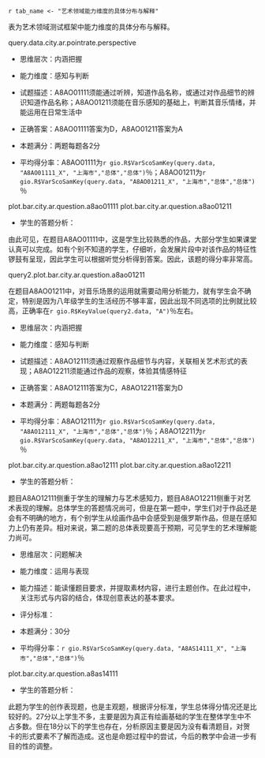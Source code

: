 <!-- chapter topic -->

\mytext



\chapter{典型题目分析}

\section{艺术学科试题框架}

`r tab_name <- "艺术领域能力维度的具体分布与解释" `

表\ref{tab: `r tab_name`}为艺术领域测试框架中能力维度的具体分布与解释。

\begin{itshape}
\mytable
\begin{longtable}{|c|c|c|}
\caption{`r tab_name`} \label{tab: `r tab_name`} \\ \hline
测试内容 & 考查维度 & 具体描述 \\ \hline
\multirow{2}{*}{视听部分} &	感知与判断	& 在试听感受中，考察对艺术形式和内容的了解、辨认和理解等简单鉴赏能力 \\ \cline{2-3}
	& 理解与分析	& 在视听感受中，考察对艺术表现形式内容的分析、判断、释读等复杂鉴赏能力 \\ \cline{1-3}
\multirow{2}{*}{纸笔部分} & 感知与判断	& 在图文信息中，考察对艺术作品的辨别和理解  \\ \cline{2-3}
	& 运用与表现	& 在综合情境中考察艺术方法运用、设计构思、艺术创编的能力 \\ \cline{1-3}
\end{longtable}
\end{itshape}

query.data.city.ar.pointrate.perspective

\begin{landscape}

\section{感知与判断}

`r tab_name <- "学生在艺术素养“感知与判断”考查维度上的平均得分率（％）" `

表\ref{tab: `r tab_name`}呈现了学生在艺术素养“感知与判断”考查维度上的平均得分率。

\begin{itshape}
\mytable
\begin{longtable}{|c|c|p{7cm}|c|c|c|c|c|c|c|c|c|c|c|c|}
\caption{`r tab_name`} \label{tab: `r tab_name`} \\ \hline

内容领域 & 题目编码 & \makecell[c]{具体描述} & \makecell[c]{上\\海\\市} & \makecell[c]{公\\办} & \makecell[c]{民\\办} & \makecell[c]{普通\\初中} & \makecell[c]{九年\\一贯} & \makecell[c]{完全\\中学} & \makecell[c]{新优\\质\\学校} & \makecell[c]{强校\\工程\\学校} & 男 & 女 & \makecell[c]{沪\\籍} & \makecell[c]{非\\沪\\籍} \\ \hline

\multirow{10}{*}{艺术形式} & A8AO01111 & 能通过听辨，知道作品名称，或通过对作品细节的辨识知道作品名称 &
`r gio.R$VarScoSamKey(query.data, "A8AO01111_X", "上海市","总体","总体")` &
`r gio.R$VarScoSamKey(query.data, "A8AO01111_X", "上海市","公办","总体")` &
`r gio.R$VarScoSamKey(query.data, "A8AO01111_X", "上海市","民办","总体")` &
`r gio.R$VarScoSamKey(query.data, "A8AO01111_X", "上海市","初中","总体")` &
`r gio.R$VarScoSamKey(query.data, "A8AO01111_X", "上海市","九年一贯","总体")` &
`r gio.R$VarScoSamKey(query.data, "A8AO01111_X", "上海市","完中","总体")` &
`r gio.R$VarScoSamKey(query.data, "A8AO01111_X", "上海市","新优质","总体")` &
`r gio.R$VarScoSamKey(query.data, "A8AO01111_X", "上海市","强校工程","总体")` &
`r gio.R$VarScoSamKey(query.data, "A8AO01111_X", "上海市","男","总体")` &
`r gio.R$VarScoSamKey(query.data, "A8AO01111_X", "上海市","女","总体")` &
`r gio.R$VarScoSamKey(query.data, "A8AO01111_X", "上海市","沪籍","总体")` &
`r gio.R$VarScoSamKey(query.data, "A8AO01111_X", "上海市","非沪籍","总体")` \\ \cline{2-15}

 & A8AO02111 & 能通过听辨，判断乐器音色 &
 `r gio.R$VarScoSamKey(query.data, "A8AO02111_X", "上海市","总体","总体")` &
 `r gio.R$VarScoSamKey(query.data, "A8AO02111_X", "上海市","公办","总体")` &
 `r gio.R$VarScoSamKey(query.data, "A8AO02111_X", "上海市","民办","总体")` &
 `r gio.R$VarScoSamKey(query.data, "A8AO02111_X", "上海市","初中","总体")` &
 `r gio.R$VarScoSamKey(query.data, "A8AO02111_X", "上海市","九年一贯","总体")` &
 `r gio.R$VarScoSamKey(query.data, "A8AO02111_X", "上海市","完中","总体")` &
 `r gio.R$VarScoSamKey(query.data, "A8AO02111_X", "上海市","新优质","总体")` &
 `r gio.R$VarScoSamKey(query.data, "A8AO02111_X", "上海市","强校工程","总体")` &
 `r gio.R$VarScoSamKey(query.data, "A8AO02111_X", "上海市","男","总体")` &
 `r gio.R$VarScoSamKey(query.data, "A8AO02111_X", "上海市","女","总体")` &
 `r gio.R$VarScoSamKey(query.data, "A8AO02111_X", "上海市","沪籍","总体")` &
 `r gio.R$VarScoSamKey(query.data, "A8AO02111_X", "上海市","非沪籍","总体")` \\ \cline{2-15}

 & A8AO03111 & 能通过听辨判断器乐音色的民族属性 &
  `r gio.R$VarScoSamKey(query.data, "A8AO03111_X", "上海市","总体","总体")` &
  `r gio.R$VarScoSamKey(query.data, "A8AO03111_X", "上海市","公办","总体")` &
  `r gio.R$VarScoSamKey(query.data, "A8AO03111_X", "上海市","民办","总体")` &
  `r gio.R$VarScoSamKey(query.data, "A8AO03111_X", "上海市","初中","总体")` &
  `r gio.R$VarScoSamKey(query.data, "A8AO03111_X", "上海市","九年一贯","总体")` &
  `r gio.R$VarScoSamKey(query.data, "A8AO03111_X", "上海市","完中","总体")` &
  `r gio.R$VarScoSamKey(query.data, "A8AO03111_X", "上海市","新优质","总体")` &
  `r gio.R$VarScoSamKey(query.data, "A8AO03111_X", "上海市","强校工程","总体")` &
  `r gio.R$VarScoSamKey(query.data, "A8AO03111_X", "上海市","男","总体")` &
  `r gio.R$VarScoSamKey(query.data, "A8AO03111_X", "上海市","女","总体")` &
  `r gio.R$VarScoSamKey(query.data, "A8AO03111_X", "上海市","沪籍","总体")` &
  `r gio.R$VarScoSamKey(query.data, "A8AO03111_X", "上海市","非沪籍","总体")` \\ \cline{2-15}

 & A8AO08111 & 知道并判断中国画的基本分类 &
  `r gio.R$VarScoSamKey(query.data, "A8AO08111_X", "上海市","总体","总体")` &
  `r gio.R$VarScoSamKey(query.data, "A8AO08111_X", "上海市","公办","总体")` &
  `r gio.R$VarScoSamKey(query.data, "A8AO08111_X", "上海市","民办","总体")` &
  `r gio.R$VarScoSamKey(query.data, "A8AO08111_X", "上海市","初中","总体")` &
  `r gio.R$VarScoSamKey(query.data, "A8AO08111_X", "上海市","九年一贯","总体")` &
  `r gio.R$VarScoSamKey(query.data, "A8AO08111_X", "上海市","完中","总体")` &
  `r gio.R$VarScoSamKey(query.data, "A8AO08111_X", "上海市","新优质","总体")` &
  `r gio.R$VarScoSamKey(query.data, "A8AO08111_X", "上海市","强校工程","总体")` &
  `r gio.R$VarScoSamKey(query.data, "A8AO08111_X", "上海市","男","总体")` &
  `r gio.R$VarScoSamKey(query.data, "A8AO08111_X", "上海市","女","总体")` &
  `r gio.R$VarScoSamKey(query.data, "A8AO08111_X", "上海市","沪籍","总体")` &
  `r gio.R$VarScoSamKey(query.data, "A8AO08111_X", "上海市","非沪籍","总体")` \\ \cline{2-15}

 & A8AO08211 & 知道并判读文人画的主要特点，但可以结合视觉作品感知，通过对答案的分析解题 &
  `r gio.R$VarScoSamKey(query.data, "A8AO08211_X", "上海市","总体","总体")` &
  `r gio.R$VarScoSamKey(query.data, "A8AO08211_X", "上海市","公办","总体")` &
  `r gio.R$VarScoSamKey(query.data, "A8AO08211_X", "上海市","民办","总体")` &
  `r gio.R$VarScoSamKey(query.data, "A8AO08211_X", "上海市","初中","总体")` &
  `r gio.R$VarScoSamKey(query.data, "A8AO08211_X", "上海市","九年一贯","总体")` &
  `r gio.R$VarScoSamKey(query.data, "A8AO08211_X", "上海市","完中","总体")` &
  `r gio.R$VarScoSamKey(query.data, "A8AO08211_X", "上海市","新优质","总体")` &
  `r gio.R$VarScoSamKey(query.data, "A8AO08211_X", "上海市","强校工程","总体")` &
  `r gio.R$VarScoSamKey(query.data, "A8AO08211_X", "上海市","男","总体")` &
  `r gio.R$VarScoSamKey(query.data, "A8AO08211_X", "上海市","女","总体")` &
  `r gio.R$VarScoSamKey(query.data, "A8AO08211_X", "上海市","沪籍","总体")` &
  `r gio.R$VarScoSamKey(query.data, "A8AO08211_X", "上海市","非沪籍","总体")` \\ \cline{2-15}

  & A8AO09111 & 知道作品所属的艺术门类 &
  `r gio.R$VarScoSamKey(query.data, "A8AO09111_X", "上海市","总体","总体")` &
  `r gio.R$VarScoSamKey(query.data, "A8AO09111_X", "上海市","公办","总体")` &
  `r gio.R$VarScoSamKey(query.data, "A8AO09111_X", "上海市","民办","总体")` &
  `r gio.R$VarScoSamKey(query.data, "A8AO09111_X", "上海市","初中","总体")` &
  `r gio.R$VarScoSamKey(query.data, "A8AO09111_X", "上海市","九年一贯","总体")` &
  `r gio.R$VarScoSamKey(query.data, "A8AO09111_X", "上海市","完中","总体")` &
  `r gio.R$VarScoSamKey(query.data, "A8AO09111_X", "上海市","新优质","总体")` &
  `r gio.R$VarScoSamKey(query.data, "A8AO09111_X", "上海市","强校工程","总体")` &
  `r gio.R$VarScoSamKey(query.data, "A8AO09111_X", "上海市","男","总体")` &
  `r gio.R$VarScoSamKey(query.data, "A8AO09111_X", "上海市","女","总体")` &
  `r gio.R$VarScoSamKey(query.data, "A8AO09111_X", "上海市","沪籍","总体")` &
  `r gio.R$VarScoSamKey(query.data, "A8AO09111_X", "上海市","非沪籍","总体")` \\ \cline{2-15}

  & A8AO10111 & 判断作品表现形式，知道其主要特点 &
  `r gio.R$VarScoSamKey(query.data, "A8AO10111_X", "上海市","总体","总体")` &
  `r gio.R$VarScoSamKey(query.data, "A8AO10111_X", "上海市","公办","总体")` &
  `r gio.R$VarScoSamKey(query.data, "A8AO10111_X", "上海市","民办","总体")` &
  `r gio.R$VarScoSamKey(query.data, "A8AO10111_X", "上海市","初中","总体")` &
  `r gio.R$VarScoSamKey(query.data, "A8AO10111_X", "上海市","九年一贯","总体")` &
  `r gio.R$VarScoSamKey(query.data, "A8AO10111_X", "上海市","完中","总体")` &
  `r gio.R$VarScoSamKey(query.data, "A8AO10111_X", "上海市","新优质","总体")` &
  `r gio.R$VarScoSamKey(query.data, "A8AO10111_X", "上海市","强校工程","总体")` &
  `r gio.R$VarScoSamKey(query.data, "A8AO10111_X", "上海市","男","总体")` &
  `r gio.R$VarScoSamKey(query.data, "A8AO10111_X", "上海市","女","总体")` &
  `r gio.R$VarScoSamKey(query.data, "A8AO10111_X", "上海市","沪籍","总体")` &
  `r gio.R$VarScoSamKey(query.data, "A8AO10111_X", "上海市","非沪籍","总体")` \\ \cline{2-15}

  & A8AO11111 & 能知道视觉标识的名称与主要范围 &
  `r gio.R$VarScoSamKey(query.data, "A8AO11111_X", "上海市","总体","总体")` &
  `r gio.R$VarScoSamKey(query.data, "A8AO11111_X", "上海市","公办","总体")` &
  `r gio.R$VarScoSamKey(query.data, "A8AO11111_X", "上海市","民办","总体")` &
  `r gio.R$VarScoSamKey(query.data, "A8AO11111_X", "上海市","初中","总体")` &
  `r gio.R$VarScoSamKey(query.data, "A8AO11111_X", "上海市","九年一贯","总体")` &
  `r gio.R$VarScoSamKey(query.data, "A8AO11111_X", "上海市","完中","总体")` &
  `r gio.R$VarScoSamKey(query.data, "A8AO11111_X", "上海市","新优质","总体")` &
  `r gio.R$VarScoSamKey(query.data, "A8AO11111_X", "上海市","强校工程","总体")` &
  `r gio.R$VarScoSamKey(query.data, "A8AO11111_X", "上海市","男","总体")` &
  `r gio.R$VarScoSamKey(query.data, "A8AO11111_X", "上海市","女","总体")` &
  `r gio.R$VarScoSamKey(query.data, "A8AO11111_X", "上海市","沪籍","总体")` &
  `r gio.R$VarScoSamKey(query.data, "A8AO11111_X", "上海市","非沪籍","总体")` \\ \cline{2-15}

  & A8AO12111 & 通过观察作品细节与内容，关联相关艺术形式的表现 &
  `r gio.R$VarScoSamKey(query.data, "A8AO12111_X", "上海市","总体","总体")` &
  `r gio.R$VarScoSamKey(query.data, "A8AO12111_X", "上海市","公办","总体")` &
  `r gio.R$VarScoSamKey(query.data, "A8AO12111_X", "上海市","民办","总体")` &
  `r gio.R$VarScoSamKey(query.data, "A8AO12111_X", "上海市","初中","总体")` &
  `r gio.R$VarScoSamKey(query.data, "A8AO12111_X", "上海市","九年一贯","总体")` &
  `r gio.R$VarScoSamKey(query.data, "A8AO12111_X", "上海市","完中","总体")` &
  `r gio.R$VarScoSamKey(query.data, "A8AO12111_X", "上海市","新优质","总体")` &
  `r gio.R$VarScoSamKey(query.data, "A8AO12111_X", "上海市","强校工程","总体")` &
  `r gio.R$VarScoSamKey(query.data, "A8AO12111_X", "上海市","男","总体")` &
  `r gio.R$VarScoSamKey(query.data, "A8AO12111_X", "上海市","女","总体")` &
  `r gio.R$VarScoSamKey(query.data, "A8AO12111_X", "上海市","沪籍","总体")` &
  `r gio.R$VarScoSamKey(query.data, "A8AO12111_X", "上海市","非沪籍","总体")` \\ \cline{2-15}

  & A8AO13111 & 知道戏曲内容最基础的知识 &
  `r gio.R$VarScoSamKey(query.data, "A8AO13111_X", "上海市","总体","总体")` &
  `r gio.R$VarScoSamKey(query.data, "A8AO13111_X", "上海市","公办","总体")` &
  `r gio.R$VarScoSamKey(query.data, "A8AO13111_X", "上海市","民办","总体")` &
  `r gio.R$VarScoSamKey(query.data, "A8AO13111_X", "上海市","初中","总体")` &
  `r gio.R$VarScoSamKey(query.data, "A8AO13111_X", "上海市","九年一贯","总体")` &
  `r gio.R$VarScoSamKey(query.data, "A8AO13111_X", "上海市","完中","总体")` &
  `r gio.R$VarScoSamKey(query.data, "A8AO13111_X", "上海市","新优质","总体")` &
  `r gio.R$VarScoSamKey(query.data, "A8AO13111_X", "上海市","强校工程","总体")` &
  `r gio.R$VarScoSamKey(query.data, "A8AO13111_X", "上海市","男","总体")` &
  `r gio.R$VarScoSamKey(query.data, "A8AO13111_X", "上海市","女","总体")` &
  `r gio.R$VarScoSamKey(query.data, "A8AO13111_X", "上海市","沪籍","总体")` &
  `r gio.R$VarScoSamKey(query.data, "A8AO13111_X", "上海市","非沪籍","总体")` \\ \cline{1-15}

艺术体验 & A8AO12211 & 能通过作品的观察，体验其情感特征 &
`r gio.R$VarScoSamKey(query.data, "A8AO12211_X", "上海市","总体","总体")` &
`r gio.R$VarScoSamKey(query.data, "A8AO12211_X", "上海市","公办","总体")` &
`r gio.R$VarScoSamKey(query.data, "A8AO12211_X", "上海市","民办","总体")` &
`r gio.R$VarScoSamKey(query.data, "A8AO12211_X", "上海市","初中","总体")` &
`r gio.R$VarScoSamKey(query.data, "A8AO12211_X", "上海市","九年一贯","总体")` &
`r gio.R$VarScoSamKey(query.data, "A8AO12211_X", "上海市","完中","总体")` &
`r gio.R$VarScoSamKey(query.data, "A8AO12211_X", "上海市","新优质","总体")` &
`r gio.R$VarScoSamKey(query.data, "A8AO12211_X", "上海市","强校工程","总体")` &
`r gio.R$VarScoSamKey(query.data, "A8AO12211_X", "上海市","男","总体")` &
`r gio.R$VarScoSamKey(query.data, "A8AO12211_X", "上海市","女","总体")` &
`r gio.R$VarScoSamKey(query.data, "A8AO12211_X", "上海市","沪籍","总体")` &
`r gio.R$VarScoSamKey(query.data, "A8AO12211_X", "上海市","非沪籍","总体")` \\ \cline{1-15}

\multirow{6}{*}{艺术内容} & A8AO10211 & 能结合作品形式，判断其风格和情感 &
 `r gio.R$VarScoSamKey(query.data, "A8AO10211_X", "上海市","总体","总体")` &
 `r gio.R$VarScoSamKey(query.data, "A8AO10211_X", "上海市","公办","总体")` &
 `r gio.R$VarScoSamKey(query.data, "A8AO10211_X", "上海市","民办","总体")` &
 `r gio.R$VarScoSamKey(query.data, "A8AO10211_X", "上海市","初中","总体")` &
 `r gio.R$VarScoSamKey(query.data, "A8AO10211_X", "上海市","九年一贯","总体")` &
 `r gio.R$VarScoSamKey(query.data, "A8AO10211_X", "上海市","完中","总体")` &
 `r gio.R$VarScoSamKey(query.data, "A8AO10211_X", "上海市","新优质","总体")` &
 `r gio.R$VarScoSamKey(query.data, "A8AO10211_X", "上海市","强校工程","总体")` &
 `r gio.R$VarScoSamKey(query.data, "A8AO10211_X", "上海市","男","总体")` &
 `r gio.R$VarScoSamKey(query.data, "A8AO10211_X", "上海市","女","总体")` &
 `r gio.R$VarScoSamKey(query.data, "A8AO10211_X", "上海市","沪籍","总体")` &
 `r gio.R$VarScoSamKey(query.data, "A8AO10211_X", "上海市","非沪籍","总体")` \\ \cline{2-15}

 & A8AO01211 & 能在音乐感知的基础上，判断其音乐情绪，并能运用在日常生活中 &
  `r gio.R$VarScoSamKey(query.data, "A8AO01211_X", "上海市","总体","总体")` &
  `r gio.R$VarScoSamKey(query.data, "A8AO01211_X", "上海市","公办","总体")` &
  `r gio.R$VarScoSamKey(query.data, "A8AO01211_X", "上海市","民办","总体")` &
  `r gio.R$VarScoSamKey(query.data, "A8AO01211_X", "上海市","初中","总体")` &
  `r gio.R$VarScoSamKey(query.data, "A8AO01211_X", "上海市","九年一贯","总体")` &
  `r gio.R$VarScoSamKey(query.data, "A8AO01211_X", "上海市","完中","总体")` &
  `r gio.R$VarScoSamKey(query.data, "A8AO01211_X", "上海市","新优质","总体")` &
  `r gio.R$VarScoSamKey(query.data, "A8AO01211_X", "上海市","强校工程","总体")` &
  `r gio.R$VarScoSamKey(query.data, "A8AO01211_X", "上海市","男","总体")` &
  `r gio.R$VarScoSamKey(query.data, "A8AO01211_X", "上海市","女","总体")` &
  `r gio.R$VarScoSamKey(query.data, "A8AO01211_X", "上海市","沪籍","总体")` &
  `r gio.R$VarScoSamKey(query.data, "A8AO01211_X", "上海市","非沪籍","总体")` \\ \cline{2-15}

 & A8AO02211 & 能通过听辨感知音乐的情绪 &
  `r gio.R$VarScoSamKey(query.data, "A8AO02211_X", "上海市","总体","总体")` &
  `r gio.R$VarScoSamKey(query.data, "A8AO02211_X", "上海市","公办","总体")` &
  `r gio.R$VarScoSamKey(query.data, "A8AO02211_X", "上海市","民办","总体")` &
  `r gio.R$VarScoSamKey(query.data, "A8AO02211_X", "上海市","初中","总体")` &
  `r gio.R$VarScoSamKey(query.data, "A8AO02211_X", "上海市","九年一贯","总体")` &
  `r gio.R$VarScoSamKey(query.data, "A8AO02211_X", "上海市","完中","总体")` &
  `r gio.R$VarScoSamKey(query.data, "A8AO02211_X", "上海市","新优质","总体")` &
  `r gio.R$VarScoSamKey(query.data, "A8AO02211_X", "上海市","强校工程","总体")` &
  `r gio.R$VarScoSamKey(query.data, "A8AO02211_X", "上海市","男","总体")` &
  `r gio.R$VarScoSamKey(query.data, "A8AO02211_X", "上海市","女","总体")` &
  `r gio.R$VarScoSamKey(query.data, "A8AO02211_X", "上海市","沪籍","总体")` &
  `r gio.R$VarScoSamKey(query.data, "A8AO02211_X", "上海市","非沪籍","总体")` \\ \cline{2-15}

 & A8AO04111 & 能通过听觉和视觉的共同运用进行艺术门类的关联 &
  `r gio.R$VarScoSamKey(query.data, "A8AO04111_X", "上海市","总体","总体")` &
  `r gio.R$VarScoSamKey(query.data, "A8AO04111_X", "上海市","公办","总体")` &
  `r gio.R$VarScoSamKey(query.data, "A8AO04111_X", "上海市","民办","总体")` &
  `r gio.R$VarScoSamKey(query.data, "A8AO04111_X", "上海市","初中","总体")` &
  `r gio.R$VarScoSamKey(query.data, "A8AO04111_X", "上海市","九年一贯","总体")` &
  `r gio.R$VarScoSamKey(query.data, "A8AO04111_X", "上海市","完中","总体")` &
  `r gio.R$VarScoSamKey(query.data, "A8AO04111_X", "上海市","新优质","总体")` &
  `r gio.R$VarScoSamKey(query.data, "A8AO04111_X", "上海市","强校工程","总体")` &
  `r gio.R$VarScoSamKey(query.data, "A8AO04111_X", "上海市","男","总体")` &
  `r gio.R$VarScoSamKey(query.data, "A8AO04111_X", "上海市","女","总体")` &
  `r gio.R$VarScoSamKey(query.data, "A8AO04111_X", "上海市","沪籍","总体")` &
  `r gio.R$VarScoSamKey(query.data, "A8AO04111_X", "上海市","非沪籍","总体")` \\ \cline{2-15}

  & A8AO09211 & 通过对作品的感知，分析其造型特征，理解情感表现，并有一定跨学科知识呈现 &
  `r gio.R$VarScoSamKey(query.data, "A8AO09211_X", "上海市","总体","总体")` &
  `r gio.R$VarScoSamKey(query.data, "A8AO09211_X", "上海市","公办","总体")` &
  `r gio.R$VarScoSamKey(query.data, "A8AO09211_X", "上海市","民办","总体")` &
  `r gio.R$VarScoSamKey(query.data, "A8AO09211_X", "上海市","初中","总体")` &
  `r gio.R$VarScoSamKey(query.data, "A8AO09211_X", "上海市","九年一贯","总体")` &
  `r gio.R$VarScoSamKey(query.data, "A8AO09211_X", "上海市","完中","总体")` &
  `r gio.R$VarScoSamKey(query.data, "A8AO09211_X", "上海市","新优质","总体")` &
  `r gio.R$VarScoSamKey(query.data, "A8AO09211_X", "上海市","强校工程","总体")` &
  `r gio.R$VarScoSamKey(query.data, "A8AO09211_X", "上海市","男","总体")` &
  `r gio.R$VarScoSamKey(query.data, "A8AO09211_X", "上海市","女","总体")` &
  `r gio.R$VarScoSamKey(query.data, "A8AO09211_X", "上海市","沪籍","总体")` &
  `r gio.R$VarScoSamKey(query.data, "A8AO09211_X", "上海市","非沪籍","总体")` \\ \cline{2-15}

  & A8AO11211 & 能知道并理解视觉标识的内涵意义 &
  `r gio.R$VarScoSamKey(query.data, "A8AO11211_X", "上海市","总体","总体")` &
  `r gio.R$VarScoSamKey(query.data, "A8AO11211_X", "上海市","公办","总体")` &
  `r gio.R$VarScoSamKey(query.data, "A8AO11211_X", "上海市","民办","总体")` &
  `r gio.R$VarScoSamKey(query.data, "A8AO11211_X", "上海市","初中","总体")` &
  `r gio.R$VarScoSamKey(query.data, "A8AO11211_X", "上海市","九年一贯","总体")` &
  `r gio.R$VarScoSamKey(query.data, "A8AO11211_X", "上海市","完中","总体")` &
  `r gio.R$VarScoSamKey(query.data, "A8AO11211_X", "上海市","新优质","总体")` &
  `r gio.R$VarScoSamKey(query.data, "A8AO11211_X", "上海市","强校工程","总体")` &
  `r gio.R$VarScoSamKey(query.data, "A8AO11211_X", "上海市","男","总体")` &
  `r gio.R$VarScoSamKey(query.data, "A8AO11211_X", "上海市","女","总体")` &
  `r gio.R$VarScoSamKey(query.data, "A8AO11211_X", "上海市","沪籍","总体")` &
  `r gio.R$VarScoSamKey(query.data, "A8AO11211_X", "上海市","非沪籍","总体")` \\ \cline{1-15}

\multirow{3}{*}{艺术风格}  & A8AO03211 & 能通过听辨，理解旋律线条表现，并通过具象性的旋律进行想象 &
  `r gio.R$VarScoSamKey(query.data, "A8AO03211_X", "上海市","总体","总体")` &
  `r gio.R$VarScoSamKey(query.data, "A8AO03211_X", "上海市","公办","总体")` &
  `r gio.R$VarScoSamKey(query.data, "A8AO03211_X", "上海市","民办","总体")` &
  `r gio.R$VarScoSamKey(query.data, "A8AO03211_X", "上海市","初中","总体")` &
  `r gio.R$VarScoSamKey(query.data, "A8AO03211_X", "上海市","九年一贯","总体")` &
  `r gio.R$VarScoSamKey(query.data, "A8AO03211_X", "上海市","完中","总体")` &
  `r gio.R$VarScoSamKey(query.data, "A8AO03211_X", "上海市","新优质","总体")` &
  `r gio.R$VarScoSamKey(query.data, "A8AO03211_X", "上海市","强校工程","总体")` &
  `r gio.R$VarScoSamKey(query.data, "A8AO03211_X", "上海市","男","总体")` &
  `r gio.R$VarScoSamKey(query.data, "A8AO03211_X", "上海市","女","总体")` &
  `r gio.R$VarScoSamKey(query.data, "A8AO03211_X", "上海市","沪籍","总体")` &
  `r gio.R$VarScoSamKey(query.data, "A8AO03211_X", "上海市","非沪籍","总体")` \\ \cline{2-15}

  & A8AO04211 & 知道作曲家与作品，或通过排除法进行思考 &
  `r gio.R$VarScoSamKey(query.data, "A8AO04211_X", "上海市","总体","总体")` &
  `r gio.R$VarScoSamKey(query.data, "A8AO04211_X", "上海市","公办","总体")` &
  `r gio.R$VarScoSamKey(query.data, "A8AO04211_X", "上海市","民办","总体")` &
  `r gio.R$VarScoSamKey(query.data, "A8AO04211_X", "上海市","初中","总体")` &
  `r gio.R$VarScoSamKey(query.data, "A8AO04211_X", "上海市","九年一贯","总体")` &
  `r gio.R$VarScoSamKey(query.data, "A8AO04211_X", "上海市","完中","总体")` &
  `r gio.R$VarScoSamKey(query.data, "A8AO04211_X", "上海市","新优质","总体")` &
  `r gio.R$VarScoSamKey(query.data, "A8AO04211_X", "上海市","强校工程","总体")` &
  `r gio.R$VarScoSamKey(query.data, "A8AO04211_X", "上海市","男","总体")` &
  `r gio.R$VarScoSamKey(query.data, "A8AO04211_X", "上海市","女","总体")` &
  `r gio.R$VarScoSamKey(query.data, "A8AO04211_X", "上海市","沪籍","总体")` &
  `r gio.R$VarScoSamKey(query.data, "A8AO04211_X", "上海市","非沪籍","总体")` \\ \cline{2-15}

  & A8AO13211 & 知道戏曲内容最基础的知识 &
  `r gio.R$VarScoSamKey(query.data, "A8AO13211_X", "上海市","总体","总体")` &
  `r gio.R$VarScoSamKey(query.data, "A8AO13211_X", "上海市","公办","总体")` &
  `r gio.R$VarScoSamKey(query.data, "A8AO13211_X", "上海市","民办","总体")` &
  `r gio.R$VarScoSamKey(query.data, "A8AO13211_X", "上海市","初中","总体")` &
  `r gio.R$VarScoSamKey(query.data, "A8AO13211_X", "上海市","九年一贯","总体")` &
  `r gio.R$VarScoSamKey(query.data, "A8AO13211_X", "上海市","完中","总体")` &
  `r gio.R$VarScoSamKey(query.data, "A8AO13211_X", "上海市","新优质","总体")` &
  `r gio.R$VarScoSamKey(query.data, "A8AO13211_X", "上海市","强校工程","总体")` &
  `r gio.R$VarScoSamKey(query.data, "A8AO13211_X", "上海市","男","总体")` &
  `r gio.R$VarScoSamKey(query.data, "A8AO13211_X", "上海市","女","总体")` &
  `r gio.R$VarScoSamKey(query.data, "A8AO13211_X", "上海市","沪籍","总体")` &
  `r gio.R$VarScoSamKey(query.data, "A8AO13211_X", "上海市","非沪籍","总体")` \\ \cline{1-15}

\end{longtable}
\end{itshape}

\mytext
下面将结合“感知与判断”部分的典型题目做具体分析。

\end{landscape}

\questiontitle{典型题目1、2：A8AO01111、A8AO01211}

\begin{itshape}

聆听音乐片段，判断：

A8AO01111  

这首作品是（ \qquad ）

A.《春江花月夜》  \qquad\qquad   B.《小溪·江河·大海》

C.《沃尔塔瓦河》 \qquad\qquad   D.《丰收锣鼓》

A8AO01211

该乐曲适合运用（ \qquad ）

A. 欢庆场面  \qquad    B. 日常休闲  \qquad   C. 劳动助力  \qquad   D. 肃穆场景

\end{itshape}

- 思维层次：内涵把握

- 能力维度：感知与判断

- 试题描述：A8AO01111须能通过听辨，知道作品名称，或通过对作品细节的辨识知道作品名称；A8AO01211须能在音乐感知的基础上，判断其音乐情绪，并能运用在日常生活中

- 正确答案：A8AO01111答案为D，A8AO01211答案为A

- 本题满分：两题每题各2分

- 平均得分率：A8AO01111为`r gio.R$VarScoSamKey(query.data, "A8AO01111_X", "上海市","总体","总体")`％；A8AO01211为`r gio.R$VarScoSamKey(query.data, "A8AO01211_X", "上海市","总体","总体")`％

plot.bar.city.ar.question.a8ao01111
plot.bar.city.ar.question.a8ao01211

- 学生的答题分析：

由此可见，在题目A8AO01111中，这是学生比较熟悉的作品，大部分学生如果课堂认真可以完成。如有个别不知道的学生，仔细听，会发展片段中对该作品的特征性锣鼓有呈现，因此学生可以根据听觉分析得到答案。因此，该题的得分率非常高。

query2.plot.bar.city.ar.question.a8ao01211

在题目A8AO01211中，对音乐场景的运用就需要动用分析能力，就有学生会不确定，特别是因为八年级学生的生活经历不够丰富，因此出现不同选项的比例就比较高，正确率在`r gio.R$KeyValue(query2.data, "A")`％左右。

\questiontitle{典型题目3、4：A8AO12111、A8AO12211}

\begin{itshape}

观赏绘画作品，判断：

A8AO12111

选择与该作品所表现内容最吻合的歌曲是（ \qquad  ）

\begin{wrapfigure}{r}{0.5\textwidth}
  \begin{center}
    \includegraphics[width=0.45\textwidth]{ar_A8AO12111.png}
  \end{center}
\end{wrapfigure}

A.《军队进行曲》

B.《平静的海洋与幸福的航程》

C.《伏尔加船夫曲》

D.《莫斯科郊外的晚上》

A8AO12211

该绘画作品给你的感受是（ \qquad ）

A．轻松 \qquad\qquad  B.愉悦 \qquad\qquad  C.幽默 \qquad\qquad  D.沉重
\end{itshape}

- 思维层次：内涵把握

- 能力维度：感知与判断

- 试题描述：A8AO12111须通过观察作品细节与内容，关联相关艺术形式的表现；A8AO12211须能通过作品的观察，体验其情感特征

- 正确答案：A8AO12111答案为C，A8AO12211答案为D

- 本题满分：两题每题各2分

- 平均得分率：A8AO12111为`r gio.R$VarScoSamKey(query.data, "A8AO12111_X", "上海市","总体","总体")`％；A8AO12211为`r gio.R$VarScoSamKey(query.data, "A8AO12211_X", "上海市","总体","总体")`％

plot.bar.city.ar.question.a8ao12111
plot.bar.city.ar.question.a8ao12211

- 学生的答题分析：

题目A8AO12111侧重于学生的理解力与艺术感知力，题目A8AO12211侧重于对艺术表现的理解。总体学生的答题情况尚可，但是在第一题中，学生们对于作品还是会有不明确的地方，有个别学生从绘画作品中会感受到是俄罗斯作品，但是在感知力上仍有差异。相对来说，第二题的总体表现要高于预期，可见学生的艺术理解能力尚可。

\begin{landscape}
\section{理解与分析}

`r tab_name <- "学生在艺术素养“理解与分析”考查维度上的平均得分率（％）" `

表\ref{tab: `r tab_name`}呈现了学生在艺术素养“理解与分析”考查维度上的平均得分率。

\begin{itshape}
\mytable
\begin{longtable}{|c|c|p{7cm}|c|c|c|c|c|c|c|c|c|c|c|c|}
\caption{`r tab_name`} \label{tab: `r tab_name`} \\ \hline

考查维度 & 题目编码 & \makecell[c]{具体描述} & \makecell[c]{上\\海\\市} & \makecell[c]{公\\办} & \makecell[c]{民\\办} & \makecell[c]{普通\\初中} & \makecell[c]{九年\\一贯} & \makecell[c]{完全\\中学} & \makecell[c]{新优\\质\\学校} & \makecell[c]{强校\\工程\\学校} & 男 & 女 & \makecell[c]{沪\\籍} & \makecell[c]{非\\沪\\籍} \\ \hline

\multirow{5}{*}{艺术形式} & A8AO05111 & 生物体的构成层次及功能 &
`r gio.R$VarScoSamKey(query.data, "A8AO05111_X", "上海市","总体","总体")` &
`r gio.R$VarScoSamKey(query.data, "A8AO05111_X", "上海市","公办","总体")` &
`r gio.R$VarScoSamKey(query.data, "A8AO05111_X", "上海市","民办","总体")` &
`r gio.R$VarScoSamKey(query.data, "A8AO05111_X", "上海市","初中","总体")` &
`r gio.R$VarScoSamKey(query.data, "A8AO05111_X", "上海市","九年一贯","总体")` &
`r gio.R$VarScoSamKey(query.data, "A8AO05111_X", "上海市","完中","总体")` &
`r gio.R$VarScoSamKey(query.data, "A8AO05111_X", "上海市","新优质","总体")` &
`r gio.R$VarScoSamKey(query.data, "A8AO05111_X", "上海市","强校工程","总体")` &
`r gio.R$VarScoSamKey(query.data, "A8AO05111_X", "上海市","男","总体")` &
`r gio.R$VarScoSamKey(query.data, "A8AO05111_X", "上海市","女","总体")` &
`r gio.R$VarScoSamKey(query.data, "A8AO05111_X", "上海市","沪籍","总体")` &
`r gio.R$VarScoSamKey(query.data, "A8AO05111_X", "上海市","非沪籍","总体")` \\ \cline{2-15}

 & A8AO05211 & 知道并判断舞蹈的分类 &
 `r gio.R$VarScoSamKey(query.data, "A8AO05211_X", "上海市","总体","总体")` &
 `r gio.R$VarScoSamKey(query.data, "A8AO05211_X", "上海市","公办","总体")` &
 `r gio.R$VarScoSamKey(query.data, "A8AO05211_X", "上海市","民办","总体")` &
 `r gio.R$VarScoSamKey(query.data, "A8AO05211_X", "上海市","初中","总体")` &
 `r gio.R$VarScoSamKey(query.data, "A8AO05211_X", "上海市","九年一贯","总体")` &
 `r gio.R$VarScoSamKey(query.data, "A8AO05211_X", "上海市","完中","总体")` &
 `r gio.R$VarScoSamKey(query.data, "A8AO05211_X", "上海市","新优质","总体")` &
 `r gio.R$VarScoSamKey(query.data, "A8AO05211_X", "上海市","强校工程","总体")` &
 `r gio.R$VarScoSamKey(query.data, "A8AO05211_X", "上海市","男","总体")` &
 `r gio.R$VarScoSamKey(query.data, "A8AO05211_X", "上海市","女","总体")` &
 `r gio.R$VarScoSamKey(query.data, "A8AO05211_X", "上海市","沪籍","总体")` &
 `r gio.R$VarScoSamKey(query.data, "A8AO05211_X", "上海市","非沪籍","总体")` \\ \cline{2-15}

 & A8AO05311 & 了解冷暖色调的主要关联和运用 &
  `r gio.R$VarScoSamKey(query.data, "A8AO05311_X", "上海市","总体","总体")` &
  `r gio.R$VarScoSamKey(query.data, "A8AO05311_X", "上海市","公办","总体")` &
  `r gio.R$VarScoSamKey(query.data, "A8AO05311_X", "上海市","民办","总体")` &
  `r gio.R$VarScoSamKey(query.data, "A8AO05311_X", "上海市","初中","总体")` &
  `r gio.R$VarScoSamKey(query.data, "A8AO05311_X", "上海市","九年一贯","总体")` &
  `r gio.R$VarScoSamKey(query.data, "A8AO05311_X", "上海市","完中","总体")` &
  `r gio.R$VarScoSamKey(query.data, "A8AO05311_X", "上海市","新优质","总体")` &
  `r gio.R$VarScoSamKey(query.data, "A8AO05311_X", "上海市","强校工程","总体")` &
  `r gio.R$VarScoSamKey(query.data, "A8AO05311_X", "上海市","男","总体")` &
  `r gio.R$VarScoSamKey(query.data, "A8AO05311_X", "上海市","女","总体")` &
  `r gio.R$VarScoSamKey(query.data, "A8AO05311_X", "上海市","沪籍","总体")` &
  `r gio.R$VarScoSamKey(query.data, "A8AO05311_X", "上海市","非沪籍","总体")` \\ \cline{2-15}

 & A8AO05411 & 知道雕塑的主要特点，并在艺术形式表现上做出关联 &
  `r gio.R$VarScoSamKey(query.data, "A8AO05411_X", "上海市","总体","总体")` &
  `r gio.R$VarScoSamKey(query.data, "A8AO05411_X", "上海市","公办","总体")` &
  `r gio.R$VarScoSamKey(query.data, "A8AO05411_X", "上海市","民办","总体")` &
  `r gio.R$VarScoSamKey(query.data, "A8AO05411_X", "上海市","初中","总体")` &
  `r gio.R$VarScoSamKey(query.data, "A8AO05411_X", "上海市","九年一贯","总体")` &
  `r gio.R$VarScoSamKey(query.data, "A8AO05411_X", "上海市","完中","总体")` &
  `r gio.R$VarScoSamKey(query.data, "A8AO05411_X", "上海市","新优质","总体")` &
  `r gio.R$VarScoSamKey(query.data, "A8AO05411_X", "上海市","强校工程","总体")` &
  `r gio.R$VarScoSamKey(query.data, "A8AO05411_X", "上海市","男","总体")` &
  `r gio.R$VarScoSamKey(query.data, "A8AO05411_X", "上海市","女","总体")` &
  `r gio.R$VarScoSamKey(query.data, "A8AO05411_X", "上海市","沪籍","总体")` &
  `r gio.R$VarScoSamKey(query.data, "A8AO05411_X", "上海市","非沪籍","总体")` \\ \cline{2-15}

 & A8AS06111 & 通过视觉感受，直观判断相关乐器，了解乐器名称 &
  `r gio.R$VarScoSamKey(query.data, "A8AS06111_X", "上海市","总体","总体")` &
  `r gio.R$VarScoSamKey(query.data, "A8AS06111_X", "上海市","公办","总体")` &
  `r gio.R$VarScoSamKey(query.data, "A8AS06111_X", "上海市","民办","总体")` &
  `r gio.R$VarScoSamKey(query.data, "A8AS06111_X", "上海市","初中","总体")` &
  `r gio.R$VarScoSamKey(query.data, "A8AS06111_X", "上海市","九年一贯","总体")` &
  `r gio.R$VarScoSamKey(query.data, "A8AS06111_X", "上海市","完中","总体")` &
  `r gio.R$VarScoSamKey(query.data, "A8AS06111_X", "上海市","新优质","总体")` &
  `r gio.R$VarScoSamKey(query.data, "A8AS06111_X", "上海市","强校工程","总体")` &
  `r gio.R$VarScoSamKey(query.data, "A8AS06111_X", "上海市","男","总体")` &
  `r gio.R$VarScoSamKey(query.data, "A8AS06111_X", "上海市","女","总体")` &
  `r gio.R$VarScoSamKey(query.data, "A8AS06111_X", "上海市","沪籍","总体")` &
  `r gio.R$VarScoSamKey(query.data, "A8AS06111_X", "上海市","非沪籍","总体")` \\ \cline{1-15}

\multirow{3}{*}{\makecell[c]{艺术内容\\艺术感受}} & A8AS06211 & 通过视觉感受，结合想象，并运用已有经验和知识进行判断 &
  `r gio.R$VarScoSamKey(query.data, "A8AS06211_X", "上海市","总体","总体")` &
  `r gio.R$VarScoSamKey(query.data, "A8AS06211_X", "上海市","公办","总体")` &
  `r gio.R$VarScoSamKey(query.data, "A8AS06211_X", "上海市","民办","总体")` &
  `r gio.R$VarScoSamKey(query.data, "A8AS06211_X", "上海市","初中","总体")` &
  `r gio.R$VarScoSamKey(query.data, "A8AS06211_X", "上海市","九年一贯","总体")` &
  `r gio.R$VarScoSamKey(query.data, "A8AS06211_X", "上海市","完中","总体")` &
  `r gio.R$VarScoSamKey(query.data, "A8AS06211_X", "上海市","新优质","总体")` &
  `r gio.R$VarScoSamKey(query.data, "A8AS06211_X", "上海市","强校工程","总体")` &
  `r gio.R$VarScoSamKey(query.data, "A8AS06211_X", "上海市","男","总体")` &
  `r gio.R$VarScoSamKey(query.data, "A8AS06211_X", "上海市","女","总体")` &
  `r gio.R$VarScoSamKey(query.data, "A8AS06211_X", "上海市","沪籍","总体")` &
  `r gio.R$VarScoSamKey(query.data, "A8AS06211_X", "上海市","非沪籍","总体")` \\ \cline{2-15}

  & A8AS07111 & 在视觉欣赏的基础上，综合艺术表现方式和作品主题进行想象，并用恰当生动的文字进行表述，有一定的跨学科概念 &
  `r gio.R$VarScoSamKey(query.data, "A8AS07111_X", "上海市","总体","总体")` &
  `r gio.R$VarScoSamKey(query.data, "A8AS07111_X", "上海市","公办","总体")` &
  `r gio.R$VarScoSamKey(query.data, "A8AS07111_X", "上海市","民办","总体")` &
  `r gio.R$VarScoSamKey(query.data, "A8AS07111_X", "上海市","初中","总体")` &
  `r gio.R$VarScoSamKey(query.data, "A8AS07111_X", "上海市","九年一贯","总体")` &
  `r gio.R$VarScoSamKey(query.data, "A8AS07111_X", "上海市","完中","总体")` &
  `r gio.R$VarScoSamKey(query.data, "A8AS07111_X", "上海市","新优质","总体")` &
  `r gio.R$VarScoSamKey(query.data, "A8AS07111_X", "上海市","强校工程","总体")` &
  `r gio.R$VarScoSamKey(query.data, "A8AS07111_X", "上海市","男","总体")` &
  `r gio.R$VarScoSamKey(query.data, "A8AS07111_X", "上海市","女","总体")` &
  `r gio.R$VarScoSamKey(query.data, "A8AS07111_X", "上海市","沪籍","总体")` &
  `r gio.R$VarScoSamKey(query.data, "A8AS07111_X", "上海市","非沪籍","总体")` \\ \cline{2-15}

  & A8AS07211 & 食物中的营养成分 &
  `r gio.R$VarScoSamKey(query.data, "A8AS07211_X", "上海市","总体","总体")` &
  `r gio.R$VarScoSamKey(query.data, "A8AS07211_X", "上海市","公办","总体")` &
  `r gio.R$VarScoSamKey(query.data, "A8AS07211_X", "上海市","民办","总体")` &
  `r gio.R$VarScoSamKey(query.data, "A8AS07211_X", "上海市","初中","总体")` &
  `r gio.R$VarScoSamKey(query.data, "A8AS07211_X", "上海市","九年一贯","总体")` &
  `r gio.R$VarScoSamKey(query.data, "A8AS07211_X", "上海市","完中","总体")` &
  `r gio.R$VarScoSamKey(query.data, "A8AS07211_X", "上海市","新优质","总体")` &
  `r gio.R$VarScoSamKey(query.data, "A8AS07211_X", "上海市","强校工程","总体")` &
  `r gio.R$VarScoSamKey(query.data, "A8AS07211_X", "上海市","男","总体")` &
  `r gio.R$VarScoSamKey(query.data, "A8AS07211_X", "上海市","女","总体")` &
  `r gio.R$VarScoSamKey(query.data, "A8AS07211_X", "上海市","沪籍","总体")` &
  `r gio.R$VarScoSamKey(query.data, "A8AS07211_X", "上海市","非沪籍","总体")` \\ \cline{1-15}

\end{longtable}
\end{itshape}

\mytext
下面将结合“理解与分析”部分的典型题目做具体分析。

\end{landscape}

\questiontitle{典型题目5:}

\begin{landscape}

\section{运用与表现}

`r tab_name <- "学生在艺术素养“运用与表现”考查维度上的平均得分率（％）" `

表\ref{tab: `r tab_name`}呈现了学生在艺术素养“运用与表现”考查维度上的平均得分率。

\begin{itshape}
\mytable
\begin{longtable}{|c|c|p{7cm}|c|c|c|c|c|c|c|c|c|c|c|c|}
\caption{`r tab_name`} \label{tab: `r tab_name`} \\ \hline

考查维度 & 题目编码 & \makecell[c]{具体描述} & \makecell[c]{上\\海\\市} & \makecell[c]{公\\办} & \makecell[c]{民\\办} & \makecell[c]{普通\\初中} & \makecell[c]{九年\\一贯} & \makecell[c]{完全\\中学} & \makecell[c]{新优\\质\\学校} & \makecell[c]{强校\\工程\\学校} & 男 & 女 & \makecell[c]{沪\\籍} & \makecell[c]{非\\沪\\籍} \\ \hline

艺术创作 & A8AS14111 & 能读懂题目要求，并提取素材内容，进行主题创作。在此过程中，关注形式与内容的结合，体现创意表达的基本要求。 &
`r gio.R$VarScoSamKey(query.data, "A8AS14111_X", "上海市","总体","总体")` &
`r gio.R$VarScoSamKey(query.data, "A8AS14111_X", "上海市","公办","总体")` &
`r gio.R$VarScoSamKey(query.data, "A8AS14111_X", "上海市","民办","总体")` &
`r gio.R$VarScoSamKey(query.data, "A8AS14111_X", "上海市","初中","总体")` &
`r gio.R$VarScoSamKey(query.data, "A8AS14111_X", "上海市","九年一贯","总体")` &
`r gio.R$VarScoSamKey(query.data, "A8AS14111_X", "上海市","完中","总体")` &
`r gio.R$VarScoSamKey(query.data, "A8AS14111_X", "上海市","新优质","总体")` &
`r gio.R$VarScoSamKey(query.data, "A8AS14111_X", "上海市","强校工程","总体")` &
`r gio.R$VarScoSamKey(query.data, "A8AS14111_X", "上海市","男","总体")` &
`r gio.R$VarScoSamKey(query.data, "A8AS14111_X", "上海市","女","总体")` &
`r gio.R$VarScoSamKey(query.data, "A8AS14111_X", "上海市","沪籍","总体")` &
`r gio.R$VarScoSamKey(query.data, "A8AS14111_X", "上海市","非沪籍","总体")` \\ \cline{1-15}

\end{longtable}
\end{itshape}

\mytext
下面将结合“运用与表现”部分的典型题目做具体分析。

\end{landscape}

\questiontitle{典型题目6：A8AS14111}

\begin{itshape}
春节是中国传统节日，每当这个时候，人们会穿新装、贴对联、挂年画，精心装饰居家环境，举办各种庆祝活动，辞旧迎新。

\includegraphics[width=0.98\textwidth]{ar_A8AS14111.png}

参考上图素材内容，设计一张贺卡，写上祝福寄给你最爱的人。要求如下：

（1）用黑色水笔进行创作。

（2）可选择图中1-2个形象，以此为基础进行创作。

（3）图文表达有内涵、有创意、有美感。
\end{itshape}

- 思维层次：问题解决

- 能力维度：运用与表现

- 能力描述：能读懂题目要求，并提取素材内容，进行主题创作。在此过程中，关注形式与内容的结合，体现创意表达的基本要求。

- 评分标准：

\begin{itshape}
\mytable
\begin{longtable}{|c|p{1.5cm}|p{3cm}|c|}
\hline

分级水平	& 评分建议  &	水平描述 &	画面例举 \\ \hline

基准水平	& 15分	    & 只有文字信息，无图像信息，无构图。 &  \\ \hline

水平1	   & 18分起	  & 有文字图像的信息，但信息不完整，图像过于简单，没有构图意识。	&  \makecell[c]{\includegraphics[width=0.45\textwidth]{ar_A8AS14111_1.png}} \\ \hline

水平2	 & 24分起	 & 图文表达较为清晰，有一定的表达内涵，图像较为生动，整体构图较为合适。	& \makecell[c]{\includegraphics[width=0.45\textwidth]{ar_A8AS14111_2.png}} \\ \cline{4-4}  

  &  &  & \makecell[c]{\includegraphics[width=0.45\textwidth]{ar_A8AS14111_3.png}} \\ \hline

水平3	& 27分以上，满分30分	& 图文并茂，画面有美感、创意表达较为生动。	 &  \makecell[c]{\includegraphics[width=0.45\textwidth]{ar_A8AS14111_4.png}} \\ \hline

\end{longtable}
\end{itshape}

- 本题满分：30分

- 平均得分率：`r gio.R$VarScoSamKey(query.data, "A8AS14111_X", "上海市","总体","总体")`％

plot.bar.city.ar.question.a8as14111

- 学生的答题分析：

此题为学生的创作表现题，也是主观题，根据评分标准，学生总体得分情况还是比较好的。27分以上学生不多，主要是因为真正有绘画基础的学生在整体学生中不占多数。但在18分以下的学生也存在，分析原因主要是因为没有看清题目，对贺卡的形式要素不了解而造成。这也是命题过程中的尝试，今后的教学中会进一步有目的性的调整。



<!-- end of chapter topic -->
